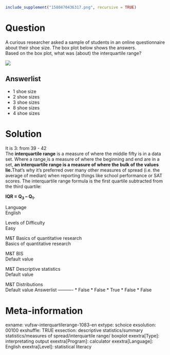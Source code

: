 ```r
include_supplement("1580470436317.png", recursive = TRUE)
```

Question
========
A curious researcher asked a sample of students in an online
questionnaire about their shoe size. The box plot below shows the
answers.  
Based on the box plot, what was (about) the interquartile range?  
  
![](1580470436317.png)

Answerlist
----------
* 1 shoe size
* 2 shoe sizes
* 3 shoe sizes
* 8 shoe sizes
* 4 shoe sizes

Solution
========





It is 3: from 39 - 42  
The **interquartile range** is a measure of where the middle
fifty[](https://www.statisticshowto.datasciencecentral.com/middle-fifty/)
is in a data set. Where a
range[ ](https://www.statisticshowto.datasciencecentral.com/probability-and-statistics/statistics-definitions/range-statistics/)is
a measure of where the beginning and end are in a set, **an
interquartile range is a measure of where the bulk of the values
lie.**That’s why it’s preferred over many other measures of
spread[](https://www.statisticshowto.datasciencecentral.com/measures-of-spread/)
(i.e. the average of
median)[](https://www.statisticshowto.datasciencecentral.com/average/)[](https://www.statisticshowto.datasciencecentral.com/probability-and-statistics/statistics-definitions/median-formula/)
when reporting things like school performance or SAT scores. The
interquartile range formula is the first quartile subtracted from the
third quartile:  
  
**IQR = Q<sub>3</sub> – Q<sub>1</sub>.**





Language  
English

Levels of Difficulty  
Easy

M&T Basics of quantitative research  
Basics of quantitative research

M&T BIS  
Default value

M&T Descriptive statistics  
Default value

M&T Distributions  
Default value
Answerlist
----------
* False
* False
* True
* False
* False

Meta-information
================
exname: vufsw-interquartilerange-1083-en
extype: schoice
exsolution: 00100
exshuffle: TRUE
exsection: descriptive statistics/summary statistics/measures of spread/interquartile range/ boxplot
exextra[Type]: interpretating output
exextra[Program]: calculator
exextra[Language]: English
exextra[Level]: statistical literacy

